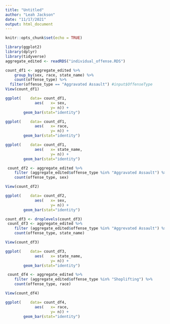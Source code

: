 ```yaml
---
title: "Untitled"
author: "Leah Jackson"
date: "11/17/2021"
output: html_document
---
```


```r
knitr::opts_chunk$set(echo = TRUE)
```

```r
library(ggplot2)
library(dplyr)
library(tidyverse)
aggregate_edited <- readRDS("individual_offense.RDS")
```

```r
count_df1 <- aggregate_edited %>% 
    group_by(sex, race, state_name) %>%
    count(offense_type) %>%
  filter(offense_type == "Aggravated Assault") #input$OffenseType
View(count_df1)
```

```r
ggplot(    data= count_df1, 
             aes(   x= sex, 
                    y= n)) +
        geom_bar(stat="identity")

ggplot(    data= count_df1, 
             aes(   x= race, 
                    y= n)) +
        geom_bar(stat="identity")

ggplot(    data= count_df1, 
             aes(   x= state_name, 
                    y= n)) +
        geom_bar(stat="identity")
```

```r
 count_df2 <- aggregate_edited %>% 
    filter (aggregate_edited$offense_type %in% "Aggravated Assault") %>% 
    count(offense_type, sex)
```

```r
View(count_df2)
```

```r
ggplot(    data= count_df2, 
             aes(   x= sex, 
                    y= n)) +
        geom_bar(stat="identity")
```

```r
count_df3 <- droplevels(count_df3)
 count_df3 <- aggregate_edited %>% 
    filter (aggregate_edited$offense_type %in% "Aggrevated Assault") %>% 
    count(offense_type, state_name)
```

```r
View(count_df3)
```

```r
ggplot(    data= count_df3, 
             aes(   x= state_name, 
                    y= n)) +
        geom_bar(stat="identity")
```

```r
 count_df4 <- aggregate_edited %>% 
    filter (aggregate_edited$offense_type %in% "Shoplifting") %>% 
    count(offense_type, race)
```

```r
View(count_df4)
```

```r
ggplot(    data= count_df4, 
             aes(   x= race, 
                    y= n)) +
        geom_bar(stat="identity")
```